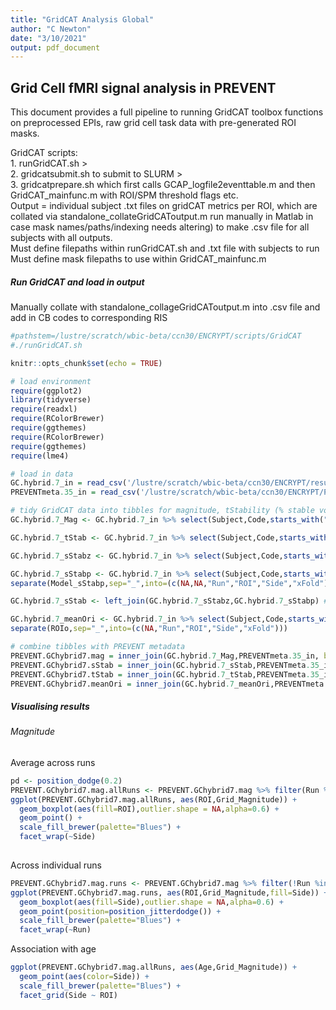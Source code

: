 ```yaml
---
title: "GridCAT Analysis Global"
author: "C Newton"
date: "3/10/2021"
output: pdf_document
---
```


## Grid Cell fMRI signal analysis in PREVENT
This document provides a full pipeline to running GridCAT toolbox functions on preprocessed EPIs, raw grid cell task data with pre-generated ROI masks.  
  
GridCAT scripts:  
1. runGridCAT.sh >  
2. gridcatsubmit.sh to submit to SLURM >  
3. gridcatprepare.sh which first calls GCAP_logfile2eventtable.m and then GridCAT_mainfunc.m with ROI/SPM threshold flags etc.    
Output = individual subject .txt files on gridCAT metrics per ROI, which are collated via standalone_collateGridCAToutput.m run manually in Matlab in case mask names/paths/indexing needs altering) to make .csv file for all subjects with all outputs.  
Must define filepaths within runGridCAT.sh and .txt file with subjects to run  
Must define mask filepaths to use within GridCAT_mainfunc.m  

##### Run GridCAT and load in output
Manually collate with standalone_collageGridCAToutput.m into .csv file and add in CB codes to corresponding RIS
```bash
#pathstem=/lustre/scratch/wbic-beta/ccn30/ENCRYPT/scripts/GridCAT
#./runGridCAT.sh
```

```r
knitr::opts_chunk$set(echo = TRUE)

# load environment
require(ggplot2)
library(tidyverse)
require(readxl)
require(RColorBrewer)
require(ggthemes)
require(RColorBrewer)
require(ggthemes)
require(lme4)

# load in data
GC.hybrid.7_in = read_csv('/lustre/scratch/wbic-beta/ccn30/ENCRYPT/results/gridCAT/gridCAT_X_hybrid_results_global.csv')
PREVENTmeta.35_in = read_csv('/lustre/scratch/wbic-beta/ccn30/ENCRYPT/PREVENT/PREVENTdata_ENCRYPTn35.csv')

# tidy GridCAT data into tibbles for magnitude, tStability (% stable voxels across runs), sStability (Rayliegh's test z and p values) and mean orientation per ROI per run
GC.hybrid.7_Mag <- GC.hybrid.7_in %>% select(Subject,Code,starts_with("GCmag")) %>% gather(Model_Magnitude,Grid_Magnitude,starts_with("GCmag")) %>% separate(Model_Magnitude,sep="_",into=(c(NA,"Run","ROI","Side","xFold")))

GC.hybrid.7_tStab <- GC.hybrid.7_in %>% select(Subject,Code,starts_with("tStab")) %>% gather(Model_tStab,tStability,starts_with("tStab")) %>% separate(Model_tStab,sep="_",into=(c(NA,NA,"Run_Comparison","ROI","Side","xFold")))

GC.hybrid.7_sStabz <- GC.hybrid.7_in %>% select(Subject,Code,starts_with("sStability_z")) %>% gather(Model_sStabz,sStability_z,starts_with("sStability_z")) %>% separate(Model_sStabz,sep="_",into=(c(NA,NA,"Run","ROI","Side","xFold")))

GC.hybrid.7_sStabp <- GC.hybrid.7_in %>% select(Subject,Code,starts_with("sStability_p")) %>% gather(Model_sStabp,sStability_p,starts_with("sStability_p")) %>% 
separate(Model_sStabp,sep="_",into=(c(NA,NA,"Run","ROI","Side","xFold")))

GC.hybrid.7_sStab <- left_join(GC.hybrid.7_sStabz,GC.hybrid.7_sStabp) # combine z and p values

GC.hybrid.7_meanOri <- GC.hybrid.7_in %>% select(Subject,Code,starts_with("Mean")) %>% gather(ROIo,Mean_Orientation,starts_with("Mean")) %>%
separate(ROIo,sep="_",into=(c(NA,"Run","ROI","Side","xFold")))

# combine tibbles with PREVENT metadata
PREVENT.GChybrid7.mag = inner_join(GC.hybrid.7_Mag,PREVENTmeta.35_in, by = c("Code"="subjectID")) %>% modify_at(1:6,as.factor)
PREVENT.GChybrid7.sStab = inner_join(GC.hybrid.7_sStab,PREVENTmeta.35_in, by = c("Code"="subjectID")) %>% modify_at(1:6,as.factor)
PREVENT.GChybrid7.tStab = inner_join(GC.hybrid.7_tStab,PREVENTmeta.35_in, by = c("Code"="subjectID")) %>% modify_at(1:6,as.factor)
PREVENT.GChybrid7.meanOri = inner_join(GC.hybrid.7_meanOri,PREVENTmeta.35_in, by = c("Code"="subjectID")) %>% modify_at(1:6,as.factor)

```

##### Visualising results
###### Magnitude
####### Average across runs
```r
pd <- position_dodge(0.2)
PREVENT.GChybrid7.mag.allRuns <- PREVENT.GChybrid7.mag %>% filter(Run %in% "allRuns")
ggplot(PREVENT.GChybrid7.mag.allRuns, aes(ROI,Grid_Magnitude)) +
  geom_boxplot(aes(fill=ROI),outlier.shape = NA,alpha=0.6) +
  geom_point() +
  scale_fill_brewer(palette="Blues") +
  facet_wrap(~Side)
  
```

####### Across individual runs
```r
PREVENT.GChybrid7.mag.runs <- PREVENT.GChybrid7.mag %>% filter(!Run %in% "allRuns")
ggplot(PREVENT.GChybrid7.mag.runs, aes(ROI,Grid_Magnitude,fill=Side)) +
  geom_boxplot(aes(fill=Side),outlier.shape = NA,alpha=0.6) +
  geom_point(position=position_jitterdodge()) +
  scale_fill_brewer(palette="Blues") +
  facet_wrap(~Run)
```

####### Association with age
```r
ggplot(PREVENT.GChybrid7.mag.allRuns, aes(Age,Grid_Magnitude)) +
  geom_point(aes(color=Side)) +
  scale_fill_brewer(palette="Blues") +
  facet_grid(Side ~ ROI)
```

